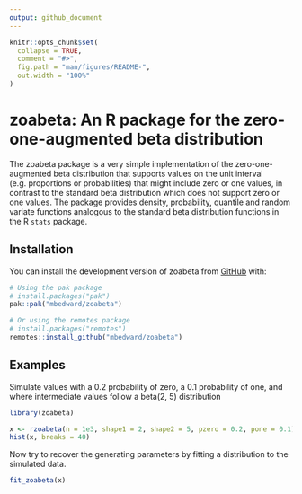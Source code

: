 ```yaml
---
output: github_document
---
```


<!-- README.md is generated from README.Rmd. Please edit that file -->

```r
knitr::opts_chunk$set(
  collapse = TRUE,
  comment = "#>",
  fig.path = "man/figures/README-",
  out.width = "100%"
)
```

# zoabeta: An R package for the zero-one-augmented beta distribution

<!-- badges: start -->
<!-- badges: end -->

The zoabeta package is a very simple implementation of the zero-one-augmented
beta distribution that supports values on the unit interval (e.g. proportions or
probabilities) that might include zero or one values, in contrast to the
standard beta distribution which does not support zero or one values. The
package provides density, probability, quantile and random variate functions
analogous to the standard beta distribution functions in the R `stats` package.

## Installation

You can install the development version of zoabeta from [GitHub](https://github.com/) with:

``` r
# Using the pak package
# install.packages("pak")
pak::pak("mbedward/zoabeta")

# Or using the remotes package
# install.packages("remotes")
remotes::install_github("mbedward/zoabeta")
```

## Examples

Simulate values with a 0.2 probability of zero, a 0.1 probability of one, and
where intermediate values follow a beta(2, 5) distribution

```r
library(zoabeta)

x <- rzoabeta(n = 1e3, shape1 = 2, shape2 = 5, pzero = 0.2, pone = 0.1)
hist(x, breaks = 40)

```


Now try to recover the generating parameters by fitting a distribution to the
simulated data.

```r

fit_zoabeta(x)

```

